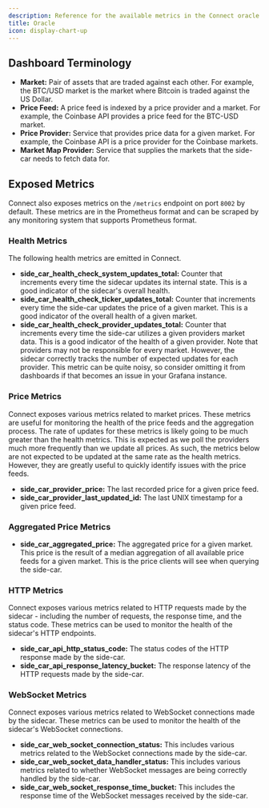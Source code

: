 ```yaml
---
description: Reference for the available metrics in the Connect oracle
title: Oracle
icon: display-chart-up
---
```


## Dashboard Terminology

- **Market:** Pair of assets that are traded against each other. For example, the BTC/USD market is the market where Bitcoin is traded against the US Dollar.
- **Price Feed:** A price feed is indexed by a price provider and a market. For example, the Coinbase API provides a price feed for the BTC-USD market.
- **Price Provider:** Service that provides price data for a given market. For example, the Coinbase API is a price provider for the Coinbase markets.
- **Market Map Provider:** Service that supplies the markets that the side-car needs to fetch data for.

## Exposed Metrics

Connect also exposes metrics on the `/metrics` endpoint on port `8002` by default. These metrics are in the Prometheus format and can be scraped by any monitoring system that supports Prometheus format.

### Health Metrics

The following health metrics are emitted in Connect.

- **side_car_health_check_system_updates_total:** Counter that increments every time the sidecar updates its internal state. This is a good indicator of the sidecar's overall health.
- **side_car_health_check_ticker_updates_total:** Counter that increments every time the side-car updates the price of a given market. This is a good indicator of the overall health of a given market.
- **side_car_health_check_provider_updates_total:** Counter that increments every time the side-car utilizes a given providers market data. This is a good indicator of the health of a given provider. Note that providers may not be responsible for every market. However, the sidecar correctly tracks the number of expected updates for each provider. This metric can be quite noisy, so consider omitting it from dashboards if that becomes an issue in your Grafana instance.


### Price Metrics

Connect exposes various metrics related to market prices. These metrics are useful for monitoring the health of the price feeds and the aggregation process. The rate of updates for these metrics is likely going to be much greater than the health metrics. This is expected as we poll the providers much more frequently than we update all prices. As such, the metrics below are not expected to be updated at the same rate as the health metrics. However, they are greatly useful to quickly identify issues with the price feeds.

- **side_car_provider_price:** The last recorded price for a given price feed.
- **side_car_provider_last_updated_id:** The last UNIX timestamp for a given price feed.

### Aggregated Price Metrics

- **side_car_aggregated_price:** The aggregated price for a given market. This price is the result of a median aggregation of all available price feeds for a given market. This is the price clients will see when querying the side-car.

### HTTP Metrics

Connect exposes various metrics related to HTTP requests made by the sidecar - including the number of requests, the response time, and the status code. These metrics can be used to monitor the health of the sidecar's HTTP endpoints.

- **side_car_api_http_status_code:** The status codes of the HTTP response made by the side-car.
- **side_car_api_response_latency_bucket:** The response latency of the HTTP requests made by the side-car.

### WebSocket Metrics

Connect exposes various metrics related to WebSocket connections made by the sidecar. These metrics can be used to monitor the health of the sidecar's WebSocket connections.

- **side_car_web_socket_connection_status:** This includes various metrics related to the WebSocket connections made by the side-car.
- **side_car_web_socket_data_handler_status:** This includes various metrics related to whether WebSocket messages are being correctly handled by the side-car.
- **side_car_web_socket_response_time_bucket:** This includes the response time of the WebSocket messages received by the side-car.